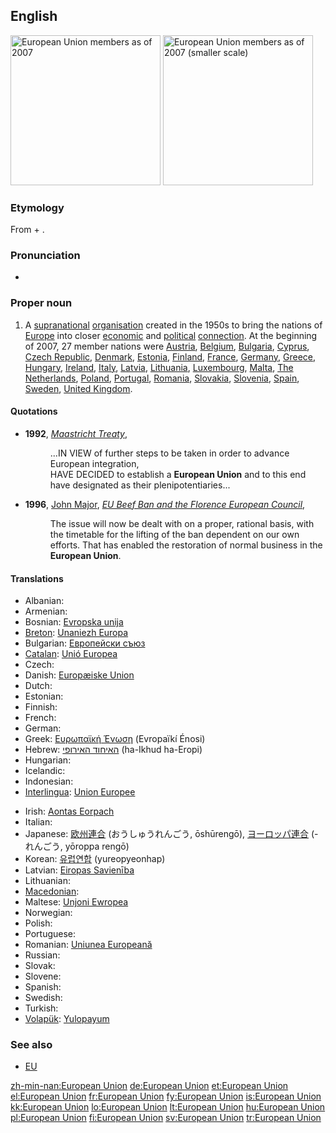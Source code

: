 {{wikipedia}}
==English==
[[Image:Location European Union.svg|thumb|right|240px|European Union members as of 2007]]
[[Image:EUenl-EU27.png|thumb|right|240px|European Union members as of 2007 (smaller scale)]]

===Etymology===
From {{term|European}} + {{term|union|Union}}.

===Pronunciation===
* {{IPA|/ˌjʊəɹəˈpiːən ˈjuːnjən/}}

===Proper noun===
{{en-proper noun|sg=[[European]] [[union|Union]]}}

# A [[supranational]] [[organisation]] created in the 1950s to bring the nations of [[Europe]] into closer [[economic]] and [[political]] [[connection]]. At the beginning of 2007, 27 member nations were [[Austria]], [[Belgium]], [[Bulgaria]], [[Cyprus]], [[Czech Republic]], [[Denmark]], [[Estonia]], [[Finland]], [[France]], [[Germany]], [[Greece]], [[Hungary]], [[Ireland]], [[Italy]], [[Latvia]], [[Lithuania]], [[Luxembourg]], [[Malta]], [[The Netherlands]], [[Poland]], [[Portugal]], [[Romania]], [[Slovakia]], [[Slovenia]], [[Spain]], [[Sweden]], [[United Kingdom]].

====Quotations====
* '''1992''', ''[[w:Maastricht Treaty|Maastricht Treaty]]'',
*: ...IN VIEW of further steps to be taken in order to advance European integration,<br/>HAVE DECIDED to establish a '''European Union''' and to this end have designated as their plenipotentiaries...
* '''1996''', [[w:John Major|John Major]], ''[[s:EU Beef Ban and the Florence European Council|EU Beef Ban and the Florence European Council]]'',
*: The issue will now be dealt with on a proper, rational basis, with the timetable for the lifting of the ban dependent on our own efforts. That has enabled the restoration of normal business in the '''European Union'''.

====Translations====
{{trans-top|The European Union}}
* Albanian: {{t+|sq|Bashkimi Evropian|xs=Albanian}}
* Armenian: {{t-|hy|Եվրամիություն|tr=Evramiut’yun|xs=Armenian}}
* Bosnian: [[Evropska unija]] {{f}}
* [[Breton]]: [[Unaniezh Europa]]
* Bulgarian: [[Европейски съюз]]
* [[Catalan]]: [[Unió Europea]] {{f}}
* Czech: {{t-|cs|Evropská unie|f}}
* Danish: [[Europæiske Union]]
* Dutch: {{t+|nl|Europese Unie|f}}
* Estonian: {{t-|et|Euroopa Liit}}
* Finnish: {{t+|fi|Euroopan unioni}}
* French: {{t+|fr|Union européenne|f}}
* German: {{t+|de|Europäische Union|f}}
* Greek: [[Ευρωπαϊκή Ένωση]] (Evropaïkí Énosi) {{f}}
* Hebrew: [[האיחוד האירופי]] (ha-Ikhud ha-Eropi) {{m}}
* Hungarian: {{t+|hu|Európai Unió}}
* Icelandic: {{t+|is|Evrópusambandið|n}}
* Indonesian: {{t|id|Uni Eropa|xs=Indonesian}}
* [[Interlingua]]: [[Union Europee]]
{{trans-mid}}
* Irish: [[Aontas Eorpach]]
* Italian: {{t-|it|Unione Europea}}
* Japanese: [[欧州連合]] (おうしゅうれんごう, ōshūrengō), [[ヨーロッパ連合]] (-れんごう, yōroppa rengō)
* Korean: [[유럽연합]] (yureopyeonhap)
* Latvian: [[Eiropas Savienība]] {{f}}
* Lithuanian: {{t+|lt|Europos Sąjunga|xs=Lithuanian}}
* [[Macedonian]]: {{t-|mk|Европска Унија|f|tr=Évropska Únija|xs=Macedonian}}
* Maltese: [[Unjoni Ewropea]]
* Norwegian: {{t|no|Europeiske Union}}
* Polish: {{t+|pl|Unia Europejska|f}}
* Portuguese: {{t|pt|União Europeia|f}}
* Romanian: [[Uniunea Europeană]] {{f}}
* Russian: {{t|ru|Европейский союз|m|tr=Jevropéjskij sojúz}}
* Slovak: {{t|sk|Európska únia|f}}
* Slovene: {{t|sl|Evropska unija|f}}
* Spanish: {{t+|es|Unión Europea|f}}
* Swedish: {{t+|sv|Europeiska unionen}}
* Turkish: {{t+|tr|Avrupa Birliği}}
* [[Volapük]]: [[Yulopayum]]
{{trans-bottom}}

===See also===
* [[EU]]

[[zh-min-nan:European Union]]
[[de:European Union]]
[[et:European Union]]
[[el:European Union]]
[[fr:European Union]]
[[fy:European Union]]
[[is:European Union]]
[[kk:European Union]]
[[lo:European Union]]
[[lt:European Union]]
[[hu:European Union]]
[[pl:European Union]]
[[fi:European Union]]
[[sv:European Union]]
[[tr:European Union]]